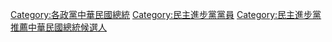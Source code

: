 [[Category:各政黨中華民國總統|Category:各政黨中華民國總統]]
[[Category:民主進步黨黨員|Category:民主進步黨黨員]]
[[Category:民主進步黨推薦中華民國總統候選人|Category:民主進步黨推薦中華民國總統候選人]]